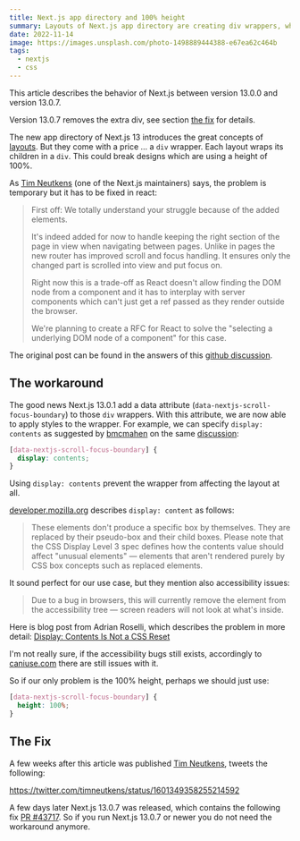 ```yaml
---
title: Next.js app directory and 100% height
summary: Layouts of Next.js app directory are creating div wrappers, which could break designs
date: 2022-11-14
image: https://images.unsplash.com/photo-1498889444388-e67ea62c464b
tags:
  - nextjs
  - css
---
```


<Notification type="info">
  This article describes the behavior of Next.js between version 13.0.0 and version 13.0.7.

  Version 13.0.7 removes the extra div, see section [the fix](#the-fix) for details.
</Notification>

The new app directory of Next.js 13 introduces the great concepts of [layouts](https://beta.nextjs.org/docs/routing/pages-and-layouts#layouts).
But they come with a price ... a `div` wrapper.
Each layout wraps its children in a `div`.
This could break designs which are using a height of 100%.

As [Tim Neutkens](https://github.com/timneutkens) (one of the Next.js maintainers) says,
the problem is temporary but it has to be fixed in react:

> First off: We totally understand your struggle because of the added elements.
>
> It's indeed added for now to handle keeping the right section of the page in view when navigating between pages.
> Unlike in pages the new router has improved scroll and focus handling.
> It ensures only the changed part is scrolled into view and put focus on.
>
> Right now this is a trade-off as React doesn't allow finding the DOM node from a component and
> it has to interplay with server components which can't just get a ref passed as they render outside the browser.
>
> We're planning to create a RFC for React to solve the "selecting a underlying DOM node of a component" for this case.

The original post can be found in the answers of this [github discussion](https://github.com/vercel/next.js/discussions/41745#discussioncomment-3964086).

## The workaround

The good news Next.js 13.0.1 add a data attribute (`data-nextjs-scroll-focus-boundary`) to those `div` wrappers.
With this attribute, we are now able to apply styles to the wrapper.
For example, we can specify `display: contents` as suggested by [bmcmahen](https://github.com/bmcmahen) on the same [discussion](https://github.com/vercel/next.js/discussions/41745#discussioncomment-3964086):

```css
[data-nextjs-scroll-focus-boundary] {
  display: contents;
}
```

Using `display: contents` prevent the wrapper from affecting the layout at all.

[developer.mozilla.org](https://developer.mozilla.org/en-US/docs/Web/CSS/display) describes `display: content` as follows:

> These elements don't produce a specific box by themselves.
> They are replaced by their pseudo-box and their child boxes.
> Please note that the CSS Display Level 3 spec defines how the contents value should affect "unusual elements" — elements that aren't rendered purely by CSS box concepts such as replaced elements.

It sound perfect for our use case, but they mention also accessibility issues:

> Due to a bug in browsers, this will currently remove the element from the accessibility tree — screen readers will not look at what's inside.

Here is blog post from Adrian Roselli, which describes the problem in more detail: [Display: Contents Is Not a CSS Reset](https://adrianroselli.com/2018/05/display-contents-is-not-a-css-reset.html)

I'm not really sure, if the accessibility bugs still exists, accordingly to [caniuse.com](https://caniuse.com/css-display-contents) there are still issues with it.

So if our only problem is the 100% height, perhaps we should just use:

```css
[data-nextjs-scroll-focus-boundary] {
  height: 100%;
}
```

## The Fix

A few weeks after this article was published [Tim Neutkens](https://github.com/timneutkens), tweets the following:

https://twitter.com/timneutkens/status/1601349358255214592

A few days later Next.js 13.0.7 was released, which contains the following fix [PR #43717](https://github.com/vercel/next.js/pull/43717).
So if you run Next.js 13.0.7 or newer you do not need the workaround anymore.
